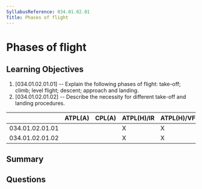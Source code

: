 ```yaml
---
SyllabusReference: 034.01.02.01
Title: Phases of flight
---
```


# Phases of flight

## Learning Objectives

1. [034.01.02.01.01] -- Explain the following phases of flight: take-off; climb;
   level flight; descent; approach and landing.
2. [034.01.02.01.02] -- Describe the necessity for different take-off and
   landing procedures.

|                 | ATPL(A) | CPL(A) | ATPL(H)/IR | ATPL(H)/VFR | CPL(H) | IR  | CBIR(A) |
| --------------- | ------- | ------ | ---------- | ----------- | ------ | --- | ------- |
| 034.01.02.01.01 |         |        | X          | X           | X      |     |         |
| 034.01.02.01.02 |         |        | X          | X           | X      |     |         |

## Summary

## Questions
